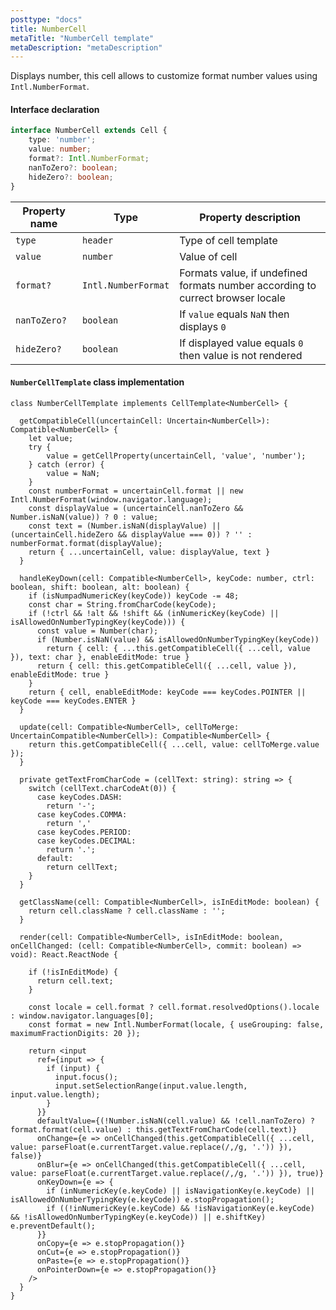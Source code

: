 ```yaml
---
posttype: "docs"
title: NumberCell
metaTitle: "NumberCell template"
metaDescription: "metaDescription"
---
```


Displays number, this cell allows to customize format number values using `Intl.NumberFormat`. 

#### Interface declaration 

```ts
interface NumberCell extends Cell {
    type: 'number';
    value: number;
    format?: Intl.NumberFormat;
    nanToZero?: boolean;
    hideZero?: boolean;
}
```

| Property name     | Type                  | Property description | 
| ------------      | -------------         | -------------------- |
| `type`            | `header`              | Type of cell template | 
| `value`           | `number`              | Value of cell | 
| `format?`         | `Intl.NumberFormat`   | Formats value, if undefined formats number according to currect browser locale | 
| `nanToZero?`      | `boolean`             | If `value` equals `NaN` then displays `0` | 
| `hideZero?`       | `boolean`             | If displayed value equals `0` then value is not rendered | 

#### `NumberCellTemplate` class implementation

```tsx
class NumberCellTemplate implements CellTemplate<NumberCell> {

  getCompatibleCell(uncertainCell: Uncertain<NumberCell>): Compatible<NumberCell> {
    let value;
    try {
        value = getCellProperty(uncertainCell, 'value', 'number');
    } catch (error) {
        value = NaN;
    }
    const numberFormat = uncertainCell.format || new Intl.NumberFormat(window.navigator.language);
    const displayValue = (uncertainCell.nanToZero && Number.isNaN(value)) ? 0 : value;
    const text = (Number.isNaN(displayValue) || (uncertainCell.hideZero && displayValue === 0)) ? '' : numberFormat.format(displayValue);
    return { ...uncertainCell, value: displayValue, text }
  }

  handleKeyDown(cell: Compatible<NumberCell>, keyCode: number, ctrl: boolean, shift: boolean, alt: boolean) {
    if (isNumpadNumericKey(keyCode)) keyCode -= 48;
    const char = String.fromCharCode(keyCode);
    if (!ctrl && !alt && !shift && (inNumericKey(keyCode) || isAllowedOnNumberTypingKey(keyCode))) {
      const value = Number(char);
      if (Number.isNaN(value) && isAllowedOnNumberTypingKey(keyCode))
        return { cell: { ...this.getCompatibleCell({ ...cell, value }), text: char }, enableEditMode: true }
      return { cell: this.getCompatibleCell({ ...cell, value }), enableEditMode: true }
    }
    return { cell, enableEditMode: keyCode === keyCodes.POINTER || keyCode === keyCodes.ENTER }
  }

  update(cell: Compatible<NumberCell>, cellToMerge: UncertainCompatible<NumberCell>): Compatible<NumberCell> {
    return this.getCompatibleCell({ ...cell, value: cellToMerge.value });
  }

  private getTextFromCharCode = (cellText: string): string => {
    switch (cellText.charCodeAt(0)) {
      case keyCodes.DASH:
        return '-';
      case keyCodes.COMMA:
        return ','
      case keyCodes.PERIOD:
      case keyCodes.DECIMAL:
        return '.';
      default:
        return cellText;
    }
  }

  getClassName(cell: Compatible<NumberCell>, isInEditMode: boolean) {
    return cell.className ? cell.className : '';
  }

  render(cell: Compatible<NumberCell>, isInEditMode: boolean, onCellChanged: (cell: Compatible<NumberCell>, commit: boolean) => void): React.ReactNode {

    if (!isInEditMode) {
      return cell.text;
    }

    const locale = cell.format ? cell.format.resolvedOptions().locale : window.navigator.languages[0];
    const format = new Intl.NumberFormat(locale, { useGrouping: false, maximumFractionDigits: 20 });

    return <input
      ref={input => {
        if (input) {
          input.focus();
          input.setSelectionRange(input.value.length, input.value.length);
        }
      }}
      defaultValue={(!Number.isNaN(cell.value) && !cell.nanToZero) ? format.format(cell.value) : this.getTextFromCharCode(cell.text)}
      onChange={e => onCellChanged(this.getCompatibleCell({ ...cell, value: parseFloat(e.currentTarget.value.replace(/,/g, '.')) }), false)}
      onBlur={e => onCellChanged(this.getCompatibleCell({ ...cell, value: parseFloat(e.currentTarget.value.replace(/,/g, '.')) }), true)}
      onKeyDown={e => {
        if (inNumericKey(e.keyCode) || isNavigationKey(e.keyCode) || isAllowedOnNumberTypingKey(e.keyCode)) e.stopPropagation();
        if ((!inNumericKey(e.keyCode) && !isNavigationKey(e.keyCode) && !isAllowedOnNumberTypingKey(e.keyCode)) || e.shiftKey) e.preventDefault();
      }}
      onCopy={e => e.stopPropagation()}
      onCut={e => e.stopPropagation()}
      onPaste={e => e.stopPropagation()}
      onPointerDown={e => e.stopPropagation()}
    />
  }
}
```